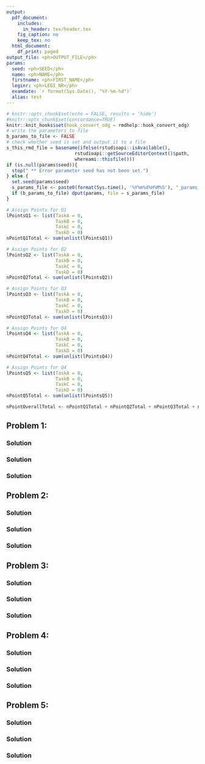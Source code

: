 ```yaml
---
output:
  pdf_document:
    includes:
      in_header: tex/header.tex
    fig_caption: no
    keep_tex: no
  html_document:
    df_print: paged
output_file: <ph>OUTPUT_FILE</ph>
params:
  seed: <ph>SEED</ph>
  name: <ph>NAME</ph>
  firstname: <ph>FIRST_NAME</ph>
  leginr: <ph>LEGI_NR</ph>
  examdate: `r format(Sys.Date(), "%Y-%m-%d")`
  alias: test
--- 
```

<!-- %\usepackage{fancyhdr} -->

\newcommand{\points}[1]
{\begin{flushright}\textbf{#1}\end{flushright}}

<!-- %\begin{document} -->
<!-- %\SweaveOpts{concordance=TRUE} -->
```r
# knitr::opts_chunk$set(echo = FALSE, results = 'hide')
#knitr::opts_chunk$set(concordance=TRUE)
knitr::knit_hooks$set(hook_convert_odg = rmdhelp::hook_convert_odg)
# write the parameters to file
b_params_to_file <- FALSE
# check whether seed is set and output it to a file
s_this_rmd_file = basename(ifelse(rstudioapi::isAvailable(), 
                         rstudioapi::getSourceEditorContext()$path, 
                         whereami::thisfile()))
if (is.null(params$seed)){
  stop(" ** Error parameter seed has not been set.")
} else {
  set.seed(params$seed)
  s_params_file <- paste0(format(Sys.time(), '%Y%m%d%H%M%S'), "_params_", s_this_rmd_file, ".txt", collapse = "")
  if (b_params_to_file) dput(params, file = s_params_file)
}
```

```r
# Assign Points for Q1
lPointsQ1 <- list(TaskA = 0,
                  TaskB = 0,
                  TaskC = 0,
                  TaskD = 0)
nPointQ1Total <- sum(unlist(lPointsQ1))
```

```r
# Assign Points for Q2
lPointsQ2 <- list(TaskA = 0,
                  TaskB = 0,
                  TaskC = 0,
                  TaskD = 0)
nPointQ2Total <- sum(unlist(lPointsQ2))
```

```r
# Assign Points for Q3
lPointsQ3 <- list(TaskA = 0,
                  TaskB = 0,
                  TaskC = 0,
                  TaskD = 0)
nPointQ3Total <- sum(unlist(lPointsQ3))
```

```r
# Assign Points for Q4
lPointsQ4 <- list(TaskA = 0,
                  TaskB = 0,
                  TaskC = 0,
                  TaskD = 0)
nPointQ4Total <- sum(unlist(lPointsQ4))
```

```r
# Assign Points for Q4
lPointsQ5 <- list(TaskA = 0,
                  TaskB = 0,
                  TaskC = 0,
                  TaskD = 0)
nPointQ5Total <- sum(unlist(lPointsQ5))
```

```r
nPointOverallTotal <- nPointQ1Total + nPointQ2Total + nPointQ3Total + nPointQ4Total + nPointQ5Total
```


\thispagestyle{empty}

\fcolorbox{white}{white}{
	\centering \parbox[t]{1.0\linewidth}{
		\fontsize{12pt}{20pt}\selectfont % 
		\vspace*{0.5cm} % 

   	Peter von Rohr \\ Institute of Agricultural Sciences\\ D-USYS\\ ETH Zurich

		\vspace*{0.5cm} 
	}
}

\vspace*{2cm}

\fcolorbox{white}{white}{
	\parbox[t]{1.0\linewidth}{
		\centering \fontsize{25pt}{40pt}\selectfont %
		\vspace*{0.2cm}
		 751-7602-00 V \\
     Solutions for Exam in    \\
     <ph>LECTURE_NAME1</ph> \\
     <ph>LECTURE_NAME2</ph> \\
     <ph>SEMESTER</ph> <ph>YEAR</ph>

		\vspace*{0.7cm} % Space between the end of the title and the bottom of the grey box
	}
}


\vspace*{1cm}

<!-- % Table with Name -->
\begin{tabular}{p{3cm}p{6cm}}
Date:     &  `r params$examdate` \\
          &  \\
          &  \\
Name:     &  \\
          &  \\
          &  \\
Legi-Nr:  &  \\
\end{tabular}

<!-- % Table with Points -->

\vspace{5ex}
\begin{center}
\begin{tabular}{|p{3cm}|c|c|}
\hline
Problem  &  Maximum Number of Points  &  Number of Points Reached\\
\hline
1        &  `r nPointQ1Total`  & \\
\hline
2        &  `r nPointQ2Total`  & \\
\hline
3        &  `r nPointQ3Total`  & \\
\hline
4        &  `r nPointQ4Total`  & \\
\hline
5        &  `r nPointQ5Total`  & \\
\hline
Total    &  `r nPointOverallTotal` & \\
\hline
\end{tabular}
\end{center}

\vspace{0.5cm}

\textit{Questions in German are in italics}

\clearpage
\pagebreak


## Problem 1: 

\textit{}

\begin{enumerate}
\item[a)] 

\textit{}

\end{enumerate}
\points{`r lPointsQ1$TaskA`}


### Solution

\clearpage
\pagebreak

\begin{enumerate}
\item[b)] 

\textit{}

\end{enumerate}
\points{`r lPointsQ1$TaskB`}


### Solution 

\clearpage
\pagebreak

\begin{enumerate}
\item[c)]

\textit{}

\end{enumerate}
\points{`r lPointsQ1$TaskC`}


### Solution 


\clearpage
\pagebreak

## Problem 2: 

\textit{}


\begin{enumerate}
\item[a)] 

\textit{}

\end{enumerate}
\points{`r lPointsQ2$TaskA`}


### Solution

\clearpage
\pagebreak


\begin{enumerate}
\item[b)] 

\textit{}

\end{enumerate}
\points{`r lPointsQ2$TaskB`}


### Solution


\clearpage
\pagebreak

\begin{enumerate}
\item[c)] 

\textit{}

\end{enumerate}
\points{`r lPointsQ2$TaskC`}


### Solution 


\clearpage
\pagebreak


## Problem 3: 

\textit{}

\begin{enumerate}
\item[a)]

\textit{}

\end{enumerate}
\points{`r lPointsQ3$TaskA`}


### Solution


\clearpage
\pagebreak

\begin{enumerate}
\item[b)]

\textit{}

\end{enumerate}
\points{`r lPointsQ3$TaskB`}



### Solution


\clearpage
\pagebreak


\begin{enumerate}
\item[c)] 

\textit{}
\end{enumerate}
\points{`r lPointsQ3$TaskC`}


### Solution


\clearpage
\pagebreak


## Problem 4: 

\textit{}


\begin{enumerate}
\item[a)]

\textit{}

\end{enumerate}
\points{`r lPointsQ4$TaskA`}


### Solution


\clearpage
\pagebreak

\begin{enumerate}
\item[b)]

\textit{}

\end{enumerate}
\points{`r lPointsQ4$TaskB`}


### Solution

\clearpage
\pagebreak

\begin{enumerate}
\item[c)]

\textit{}

\end{enumerate}
\points{`r lPointsQ4$TaskC`}


### Solution 

  
\clearpage
\pagebreak


## Problem 5: 

\textit{}


\begin{enumerate}
\item[a)]

\textit{}

\end{enumerate}
\points{`r lPointsQ5$TaskA`}


### Solution


\clearpage
\pagebreak

\begin{enumerate}
\item[b)]

\textit{}

\end{enumerate}
\points{`r lPointsQ5$TaskB`}


### Solution

\clearpage
\pagebreak

\begin{enumerate}
\item[c)]

\textit{}

\end{enumerate}
\points{`r lPointsQ5$TaskC`}


### Solution 
  
